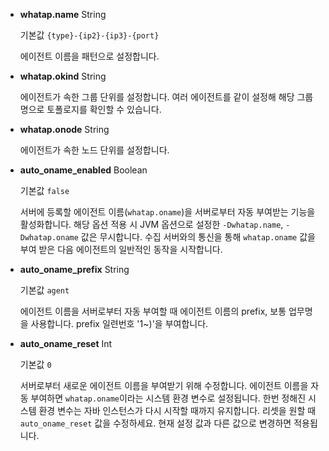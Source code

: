 * **whatap.name** <span class='type'>String</span>

  기본값 `{type}-{ip2}-{ip3}-{port}`

  에이전트 이름을 패턴으로 설정합니다.

* **whatap.okind** <span class='type'>String</span>

  에이전트가 속한 그룹 단위를 설정합니다. 여러 에이전트를 같이 설정해 해당 그룹명으로 토폴로지를 확인할 수 있습니다.

* **whatap.onode** <span class='type'>String</span>

  에이전트가 속한 노드 단위를 설정합니다.

* **auto_oname_enabled** <span class='type'>Boolean</span>

  기본값 `false`

  서버에 등록할 에이전트 이름(`whatap.oname`)을 서버로부터 자동 부여받는 기능을 활성화합니다. 해당 옵션 적용 시 JVM 옵션으로 설정한 `-Dwhatap.name`, `-Dwhatap.oname` 값은 무시합니다. 수집 서버와의 통신을 통해 `whatap.oname` 값을 부여 받은 다음 에이전트의 일반적인 동작을 시작합니다.  

* **auto_oname_prefix** <span class='type'>String</span>

  기본값 `agent`

  에이전트 이름을 서버로부터 자동 부여할 때 에이전트 이름의 prefix, 보통 업무명을 사용합니다. prefix 일련번호 '1\~)'을 부여합니다.

* **auto_oname_reset** <span class='type'>Int</span>

  기본값 `0`

  서버로부터 새로운 에이전트 이름을 부여받기 위해 수정합니다. 에이전트 이름을 자동 부여하면 `whatap.oname`이라는 시스템 환경 변수로 설정됩니다. 한번 정해진 시스템 환경 변수는 자바 인스턴스가 다시 시작할 때까지 유지합니다. 리셋을 원할 때 `auto_oname_reset` 값을 수정하세요. 현재 설정 값과 다른 값으로 변경하면 적용됩니다.